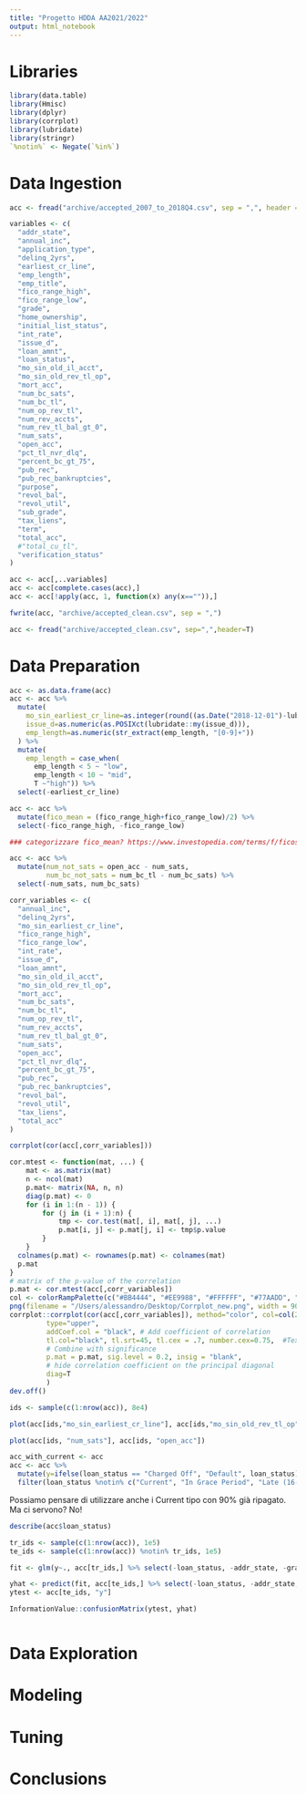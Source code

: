 ```yaml
---
title: "Progetto HDDA AA2021/2022"
output: html_notebook
---
```



# Libraries

```r
library(data.table)
library(Hmisc)
library(dplyr)
library(corrplot)
library(lubridate)
library(stringr)
`%notin%` <- Negate(`%in%`)
```

# Data Ingestion

```r
acc <- fread("archive/accepted_2007_to_2018Q4.csv", sep = ",", header = T)
```

```r
variables <- c(
  "addr_state",
  "annual_inc",
  "application_type",
  "delinq_2yrs",
  "earliest_cr_line",
  "emp_length",
  "emp_title",
  "fico_range_high",
  "fico_range_low",
  "grade",
  "home_ownership",
  "initial_list_status",
  "int_rate",
  "issue_d",
  "loan_amnt",
  "loan_status",
  "mo_sin_old_il_acct",
  "mo_sin_old_rev_tl_op",
  "mort_acc",
  "num_bc_sats",
  "num_bc_tl",
  "num_op_rev_tl",
  "num_rev_accts",
  "num_rev_tl_bal_gt_0",
  "num_sats",
  "open_acc",
  "pct_tl_nvr_dlq",
  "percent_bc_gt_75",
  "pub_rec",
  "pub_rec_bankruptcies",
  "purpose",
  "revol_bal",
  "revol_util",
  "sub_grade",
  "tax_liens",
  "term",
  "total_acc",
  #"total_cu_tl",
  "verification_status"
)
```

```r
acc <- acc[,..variables]
acc <- acc[complete.cases(acc),]
acc <- acc[!apply(acc, 1, function(x) any(x=="")),]
```

```r
fwrite(acc, "archive/accepted_clean.csv", sep = ",")
```

```r
acc <- fread("archive/accepted_clean.csv", sep=",",header=T)
```

# Data Preparation

```r
acc <- as.data.frame(acc)
acc <- acc %>%
  mutate(
    mo_sin_earliest_cr_line=as.integer(round((as.Date("2018-12-01")-lubridate::my(earliest_cr_line))/(365.25/12))),
    issue_d=as.numeric(as.POSIXct(lubridate::my(issue_d))),
    emp_length=as.numeric(str_extract(emp_length, "[0-9]+"))
  ) %>%
  mutate(
    emp_length = case_when(
      emp_length < 5 ~ "low",
      emp_length < 10 ~ "mid",
      T ~"high")) %>%
  select(-earliest_cr_line)
```

```r
acc <- acc %>% 
  mutate(fico_mean = (fico_range_high+fico_range_low)/2) %>%
  select(-fico_range_high, -fico_range_low)

### categorizzare fico_mean? https://www.investopedia.com/terms/f/ficoscore.asp

acc <- acc %>% 
  mutate(num_not_sats = open_acc - num_sats,
         num_bc_not_sats = num_bc_tl - num_bc_sats) %>%
  select(-num_sats, num_bc_sats)
```

```r
corr_variables <- c(
  "annual_inc",
  "delinq_2yrs",
  "mo_sin_earliest_cr_line",
  "fico_range_high",
  "fico_range_low",
  "int_rate",
  "issue_d",
  "loan_amnt",
  "mo_sin_old_il_acct",
  "mo_sin_old_rev_tl_op",
  "mort_acc",
  "num_bc_sats",
  "num_bc_tl",
  "num_op_rev_tl",
  "num_rev_accts",
  "num_rev_tl_bal_gt_0",
  "num_sats",
  "open_acc",
  "pct_tl_nvr_dlq",
  "percent_bc_gt_75",
  "pub_rec",
  "pub_rec_bankruptcies",
  "revol_bal",
  "revol_util",
  "tax_liens",
  "total_acc"
)
```


```r
corrplot(cor(acc[,corr_variables]))
```


```r
cor.mtest <- function(mat, ...) {
    mat <- as.matrix(mat)
    n <- ncol(mat)
    p.mat<- matrix(NA, n, n)
    diag(p.mat) <- 0
    for (i in 1:(n - 1)) {
        for (j in (i + 1):n) {
            tmp <- cor.test(mat[, i], mat[, j], ...)
            p.mat[i, j] <- p.mat[j, i] <- tmp$p.value
        }
    }
  colnames(p.mat) <- rownames(p.mat) <- colnames(mat)
  p.mat
}
# matrix of the p-value of the correlation
p.mat <- cor.mtest(acc[,corr_variables])
col <- colorRampPalette(c("#BB4444", "#EE9988", "#FFFFFF", "#77AADD", "#4477AA"))
png(filename = "/Users/alessandro/Desktop/Corrplot_new.png", width = 900, height = 900, type = "cairo")
corrplot::corrplot(cor(acc[,corr_variables]), method="color", col=col(200),  
         type="upper", 
         addCoef.col = "black", # Add coefficient of correlation
         tl.col="black", tl.srt=45, tl.cex = .7, number.cex=0.75,  #Text label color and rotation
         # Combine with significance
         p.mat = p.mat, sig.level = 0.2, insig = "blank", 
         # hide correlation coefficient on the principal diagonal
         diag=T 
         ) 
dev.off()
```

```r
ids <- sample(c(1:nrow(acc)), 8e4)

plot(acc[ids,"mo_sin_earliest_cr_line"], acc[ids,"mo_sin_old_rev_tl_op"])
```

```r
plot(acc[ids, "num_sats"], acc[ids, "open_acc"])
```

```r
acc_with_current <- acc
acc <- acc %>% 
  mutate(y=ifelse(loan_status == "Charged Off", "Default", loan_status)) %>%
  filter(loan_status %notin% c("Current", "In Grace Period", "Late (16-30 days)", "Late (31-120 days)"))
```

Possiamo pensare di utilizzare anche i Current tipo con 90% già ripagato. Ma ci servono? No!


```r
describe(acc$loan_status)
```

```r
tr_ids <- sample(c(1:nrow(acc)), 1e5)
te_ids <- sample(c(1:nrow(acc)) %notin% tr_ids, 1e5)

fit <- glm(y~., acc[tr_ids,] %>% select(-loan_status, -addr_state, -grade, -sub_grade, -emp_title) %>% mutate(y=ifelse(y=="Default",0,1)), family="binomial")

yhat <- predict(fit, acc[te_ids,] %>% select(-loan_status, -addr_state, -grade, -sub_grade, -emp_title))
ytest <- acc[te_ids, "y"]

InformationValue::confusionMatrix(ytest, yhat)
```


```r

```


# Data Exploration



# Modeling



# Tuning



# Conclusions